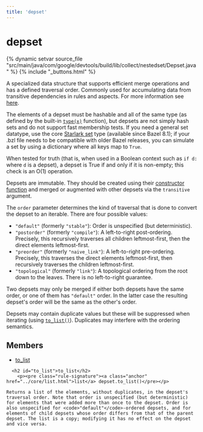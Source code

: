 ```yaml
---
title: 'depset'
---
```


<html devsite>
<head>
  <meta name="project_path" value="/_project.yaml">
  <meta name="book_path" value="/_book.yaml">
</head>
<body>

<h1 class="page-title" id="modules.depset">depset</h1>

{% dynamic setvar source_file "src/main/java/com/google/devtools/build/lib/collect/nestedset/Depset.java" %}
{% include "_buttons.html" %}
<!-- {% raw %} -->

<p>A specialized data structure that supports efficient merge operations and has a defined traversal
order. Commonly used for accumulating data from transitive dependencies in rules and aspects. For
more information see <a href="/extending/depsets">here</a>.

<p>The elements of a depset must be hashable and all of the same type (as defined by the built-in
<a href="../globals/all#type"><code>type(x)</code></a> function), but depsets are not simply hash
sets and do not support fast membership tests. If you need a general set datatype, use the core
<a href="../core/set">Starlark set</a> type (available since Bazel 8.1); if your .bzl file needs to
be compatible with older Bazel releases, you can simulate a set by using a dictionary where all keys
map to <code>True</code>.

<p>When tested for truth (that is, when used in a Boolean context such as <code>if d:</code> where
<code>d</code> is a depset), a depset is True if and only if it is non-empty; this check is an O(1)
operation.

<p>Depsets are immutable. They should be created using their
<a href="../globals/bzl.html#depset">constructor function</a> and merged or augmented with other
depsets via the <code>transitive</code> argument.

<p>The <code>order</code> parameter determines the kind of traversal that is done to convert the
depset to an iterable. There are four possible values:

<ul>
  <li>
    <code>"default"</code> (formerly <code>"stable"</code>): Order is unspecified (but
    deterministic).
  </li>
  <li>
    <code>"postorder"</code> (formerly <code>"compile"</code>): A left-to-right post-ordering.
    Precisely, this recursively traverses all children leftmost-first, then the direct elements
    leftmost-first.
  </li>
  <li>
    <code>"preorder"</code> (formerly <code>"naive_link"</code>): A left-to-right pre-ordering.
    Precisely, this traverses the direct elements leftmost-first, then recursively traverses the
    children leftmost-first.
  </li>
  <li>
    <code>"topological"</code> (formerly <code>"link"</code>): A topological ordering from the root
    down to the leaves. There is no left-to-right guarantee.
  </li>
</ul>

<p>Two depsets may only be merged if either both depsets have the same order, or one of them has
<code>"default"</code> order. In the latter case the resulting depset's order will be the same as
the other's order.

<p>Depsets may contain duplicate values but these will be suppressed when iterating (using
<a href="#to_list"><code>to_list()</code></a>). Duplicates may interfere with the ordering
semantics.


<h2>Members</h2>
<ul>
    <li>
    <a href="#to_list">to_list</a>
  </li>
  </ul>

      <h2 id="to_list">to_list</h2>
        <p><pre class="rule-signature"><a class="anchor" href="../core/list.html">list</a> depset.to_list()</pre></p>

    Returns a list of the elements, without duplicates, in the depset's traversal order. Note that order is unspecified (but deterministic) for elements that were added more than once to the depset. Order is also unspecified for <code>"default"</code>-ordered depsets, and for elements of child depsets whose order differs from that of the parent depset. The list is a copy; modifying it has no effect on the depset and vice versa.


</body>
</html>

<!-- {% endraw %} -->
